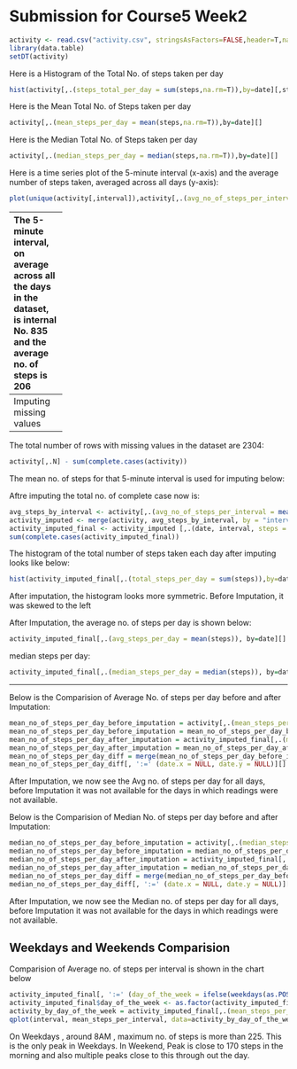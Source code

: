 Submission for Course5 Week2
============================


```r
activity <- read.csv("activity.csv", stringsAsFactors=FALSE,header=T,na.strings = c("NA"))
library(data.table)
setDT(activity)
```

Here is a Histogram of the Total No. of steps taken per day

``` r
hist(activity[,.(steps_total_per_day = sum(steps,na.rm=T)),by=date][,steps_total_per_day], main="Histogram of Total no. of Steps per day", xlab = "Total No. of Steps per day")
```

Here is the Mean Total No. of Steps taken per day

``` r
activity[,.(mean_steps_per_day = mean(steps,na.rm=T)),by=date][]
```

Here is the Median Total No. of Steps taken per day

``` r
activity[,.(median_steps_per_day = median(steps,na.rm=T)),by=date][]
```


Here is a time series plot of the 5-minute interval (x-axis) and the average number of steps taken, averaged across all days (y-axis):

``` r
plot(unique(activity[,interval]),activity[,.(avg_no_of_steps_per_interval = mean(steps,na.rm=TRUE)),by=interval][,avg_no_of_steps_per_interval], type="l", xlab = "5 minute interval", ylab = "Average No. of Steps")
```

-------------
The 5-minute interval, on average across all the days in the dataset, is internal No. 835 and the average no. of steps is 206

``` r
activity[,.(avg_no_of_steps_per_interval = mean(steps,na.rm=TRUE)),by=interval] [order(-avg_no_of_steps_per_interval)] [1,]
```

-------------
Imputing missing values
-----

The total number of rows with missing values in the dataset are 2304:

``` r
activity[,.N] - sum(complete.cases(activity))
```

The mean no. of steps for that 5-minute interval is used for imputing below:

Aftre imputing the total no. of complete case now is:

``` r
avg_steps_by_interval <- activity[,.(avg_no_of_steps_per_interval = mean(steps,na.rm=TRUE)),by=interval]
activity_imputed <- merge(activity, avg_steps_by_interval, by = "interval", all.x=T)
activity_imputed_final <- activity_imputed [,.(date, interval, steps = ifelse(is.na(steps),avg_no_of_steps_per_interval,steps))]
sum(complete.cases(activity_imputed_final))
```

The histogram of the total number of steps taken each day after imputing looks like below:

``` r
hist(activity_imputed_final[,.(total_steps_per_day = sum(steps)),by=date][,total_steps_per_day],main="Histogram of Total No. of Steps per day post imputation",xlab="Total No. of Steps per day")
```

After imputation, the histogram looks more symmetric. Before Imputation, it was skewed to the left


After Imputation, the average no. of steps per day is shown below:

``` r
activity_imputed_final[,.(avg_steps_per_day = mean(steps)), by=date][]
```

median steps per day:

``` r
activity_imputed_final[,.(median_steps_per_day = median(steps)), by=date][]
```

---------

Below is the Comparision of Average No. of steps per day before and after Imputation:

``` r
mean_no_of_steps_per_day_before_imputation = activity[,.(mean_steps_per_day = mean(steps,na.rm=T)),by=date]
mean_no_of_steps_per_day_before_imputation = mean_no_of_steps_per_day_before_imputation[, date_new := as.POSIXct(date,format="%Y-%m-%d")]
mean_no_of_steps_per_day_after_imputation = activity_imputed_final[,.(mean_steps_per_day = mean(steps)),by=date]
mean_no_of_steps_per_day_after_imputation = mean_no_of_steps_per_day_after_imputation[, date_new := as.POSIXct(date,format="%Y-%m-%d")]
mean_no_of_steps_per_day_diff = merge(mean_no_of_steps_per_day_before_imputation, mean_no_of_steps_per_day_after_imputation, by="date_new", all.x=T)
mean_no_of_steps_per_day_diff[, ':=' (date.x = NULL, date.y = NULL)][]
```

After Imputation, we now see the Avg no. of steps per day for all days, before Imputation it was not available for the days in which readings were not available.


Below is the Comparision of Median No. of steps per day before and after Imputation:

``` r
median_no_of_steps_per_day_before_imputation = activity[,.(median_steps_per_day = median(steps,na.rm=T)),by=date]
median_no_of_steps_per_day_before_imputation = median_no_of_steps_per_day_before_imputation[, date_new := as.POSIXct(date,format="%Y-%m-%d")]
median_no_of_steps_per_day_after_imputation = activity_imputed_final[,.(median_steps_per_day = median(steps)),by=date]
median_no_of_steps_per_day_after_imputation = median_no_of_steps_per_day_after_imputation[, date_new := as.POSIXct(date,format="%Y-%m-%d")]
median_no_of_steps_per_day_diff = merge(median_no_of_steps_per_day_before_imputation, median_no_of_steps_per_day_after_imputation, by="date_new", all.x=T)
median_no_of_steps_per_day_diff[, ':=' (date.x = NULL, date.y = NULL)][]
```

After Imputation, we now see the Median no. of steps per day for all days, before Imputation it was not available for the days in which readings were not available.

Weekdays and Weekends Comparision
---

Comparision of Average no. of steps per interval is shown in the chart below

``` r
activity_imputed_final[, ':=' (day_of_the_week = ifelse(weekdays(as.POSIXct(date,'%Y-%m-%d')) %in% c("Monday","Tuesday","Wednesday","Thursday","Friday"),"weekday", "weekend" ))]
activity_imputed_final$day_of_the_week <- as.factor(activity_imputed_final$day_of_the_week)
activity_by_day_of_the_week = activity_imputed_final[,.(mean_steps_per_interval = mean(steps)),by=.(interval,day_of_the_week)]
qplot(interval, mean_steps_per_interval, data=activity_by_day_of_the_week, facets = .~day_of_the_week) + geom_line() + ggtitle('Comparision of Average Steps per Interval for Weekdays and Weekends')
```

On Weekdays , around 8AM , maximum no. of steps is more than 225. This is the only peak in Weekdays. In Weekend, Peak is close to 170 steps in the morning and also multiple peaks close to this
through out the day.







